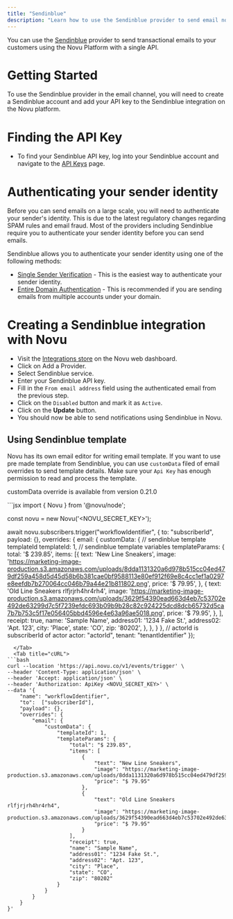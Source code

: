 ```yaml
---
title: "Sendinblue"
description: "Learn how to use the Sendinblue provider to send email notifications using Novu"
---
```


You can use the [Sendinblue](https://www.sendinblue.com/) provider to send transactional emails to your customers using the Novu Platform with a single API.

# Getting Started

To use the Sendinblue provider in the email channel, you will need to create a Sendinblue account and add your API key to the Sendinblue integration on the Novu platform.

# Finding the API Key

- To find your Sendinblue API key, log into your Sendinblue account and navigate to the [API Keys](https://account.sendinblue.com/advanced/api) page.

# Authenticating your sender identity

Before you can send emails on a large scale, you will need to authenticate your sender's identity. This is due to the latest regulatory changes regarding SPAM rules and email fraud. Most of the providers including Sendinblue require you to authenticate your sender identity before you can send emails.

Sendinblue allows you to authenticate your sender identity using one of the following methods:

- [Single Sender Verification](https://account.sendinblue.com/senders) - This is the easiest way to authenticate your sender identity.
- [Entire Domain Authentication](https://help.sendinblue.com/hc/en-us/articles/115000185270-What-is-a-verified-domain-on-Sendinblue-) - This is recommended if you are sending emails from multiple accounts under your domain.

# Creating a Sendinblue integration with Novu

- Visit the [Integrations store](https://dashboard.novu.co/integrations?utm_campaign=docs-sendinblue) on the Novu web dashboard.
- Click on Add a Provider.
- Select Sendinblue service.
- Enter your Sendinblue API key.
- Fill in the `From email address` field using the authenticated email from the previous step.
- Click on the `Disabled` button and mark it as `Active`.
- Click on the **Update** button.
- You should now be able to send notifications using Sendinblue in Novu.

## Using Sendinblue template

Novu has its own email editor for writing email template. If you want to use pre made template from Sendinblue, you can use `customData` filed of email overrides to send template details. Make sure your `Api Key` has enough permission to read and process the template.

<Info>customData override is available from version 0.21.0</Info>

<Tabs>
  <Tab title="Node.js">
```jsx
import { Novu } from '@novu/node';

const novu = new Novu('<NOVU_SECRET_KEY>');

await novu.subscribers.trigger("workflowIdentifier", {
to: "subscriberId",
payload: {},
overrides: {
email: {
customData: {
// sendinblue template templateId
templateId: 1,
// sendinblue template variables
templateParams: {
total: '$ 239.85',
items: [{
text: 'New Line Sneakers',
image: 'https://marketing-image-production.s3.amazonaws.com/uploads/8dda1131320a6d978b515cc04ed479df259a458d5d45d58b6b381cae0bf9588113e80ef912f69e8c4cc1ef1a0297e8eefdb7b270064cc046b79a44e21b811802.png',
price: '$ 79.95',
},
{
text: 'Old Line Sneakers rlfjrjrh4hr4rh4',
image: 'https://marketing-image-production.s3.amazonaws.com/uploads/3629f54390ead663d4eb7c53702e492de63299d7c5f7239efdc693b09b9b28c82c924225dcd8dcb65732d5ca7b7b753c5f17e056405bbd4596e4e63a96ae5018.png',
price: '$ 79.95',
},
],
receipt: true,
name: 'Sample Name',
address01: '1234 Fake St.',
address02: 'Apt. 123',
city: 'Place',
state: 'CO',
zip: '80202',
},
},
}
},
// actorId is subscriberId of actor
actor: "actorId",
tenant: "tenantIdentifier"
});

```
  </Tab>
  <Tab title="cURL">
```bash
curl --location 'https://api.novu.co/v1/events/trigger' \
--header 'Content-Type: application/json' \
--header 'Accept: application/json' \
--header 'Authorization: ApiKey <NOVU_SECRET_KEY>' \
--data '{
    "name": "workflowIdentifier",
    "to":  ["subscriberId"],
    "payload": {},
    "overrides": {
        "email": {
            "customData": {
                "templateId": 1,
                "templateParams": {
                    "total": "$ 239.85",
                    "items": [
                        {
                            "text": "New Line Sneakers",
                            "image": "https://marketing-image-production.s3.amazonaws.com/uploads/8dda1131320a6d978b515cc04ed479df259a458d5d45d58b6b381cae0bf9588113e80ef912f69e8c4cc1ef1a0297e8eefdb7b270064cc046b79a44e21b811802.png",
                            "price": "$ 79.95"
                        },
                        {
                            "text": "Old Line Sneakers rlfjrjrh4hr4rh4",
                            "image": "https://marketing-image-production.s3.amazonaws.com/uploads/3629f54390ead663d4eb7c53702e492de63299d7c5f7239efdc693b09b9b28c82c924225dcd8dcb65732d5ca7b7b753c5f17e056405bbd4596e4e63a96ae5018.png",
                            "price": "$ 79.95"
                        }
                    ],
                    "receipt": true,
                    "name": "Sample Name",
                    "address01": "1234 Fake St.",
                    "address02": "Apt. 123",
                    "city": "Place",
                    "state": "CO",
                    "zip": "80202"
                }
            }
        }
    }
}'
```

  </Tab>
</Tabs>

